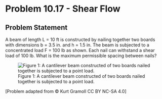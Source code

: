 # Problem 10.17 - Shear Flow {.unnumbered}

## Problem Statement

A beam of length L = 10 ft is constructed by nailing together two boards with dimensions b = 3.5 in. and h = 1.5 in. The beam is subjected to a concentrated load F = 100 lb as shown. Each nail can withstand a shear load of 100 lb. What is the maximum permissible spacing between nails?


![Figure 1: A cantilever beam constructed of two boards nailed together is subjected to a point load.](images/380.png){fig-alt="A beam of length L is secured to the wall on the left end. A force F is applied at the right end. The beam has a cross section of height h and width b, with a nail at b/2 going through the beam."}

\[Problem adapted from © Kurt Gramoll CC BY NC-SA 4.0\]
